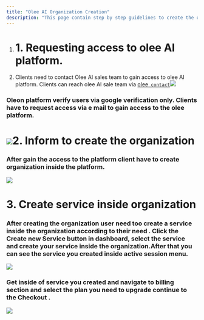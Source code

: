 ```yaml
---
title: "Olee AI Organization Creation"
description: "This page contain step by step guidelines to create the organization in side olee platform. "
---
```


1. # 1. Requesting access to olee AI platform.
2. Clients need to contact Olee AI sales team to gain access to olee AI platform. Clients can reach olee AI sale team via  [olee` contact`](https://www.olee.ai/contact-us#send)![](/Screenshot2025-01-27121910.png)

### Oleon platform verify users via google verification only. **Clients** have to request access via e mail to gain access to the olee platform.

# ![](/image.png)2. Inform to create the organization&#x20;

### **After gain the access to the platform client have to create organization inside the platform.**&#x20;

![](/1.png)

# &#x20;3. Create service inside organization

### After creating the organization user need too create a service inside the organization according to their need . Click the Create new Service  button in dashboard, select the service and  create your service inside the organization.After that you can see the service you created inside active session menu.

![](/2.png)

### Get inside of service you created and navigate to billing section and select the plan you need to upgrade continue to the Checkout .

![](/3.png)